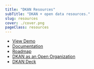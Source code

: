 ```yaml
---
title: "DKAN Resources"
subTitle: "DKAN + open data resources."
slug: resources
cover: ./cover.png
pageClass: resources
---
```


- [View Demo](http://demo.getdkan.com)
- [Documentation](https://docs.getdkan.com)
- [Roadmap]()
- [DKAN as an Open Organization](https://docs.google.com/presentation/d/1ysKIGuSEmSQ9cRjxpEURK95MgqMCQ02uCVv7vTV5z28/edit?usp=sharing)
- [DKAN Deck](https://docs.google.com/presentation/d/10qo7XI8dQCfDwlMu2hWAErBVV1cV4kAn62oDwCI7Ew4/edit?usp=sharing)
